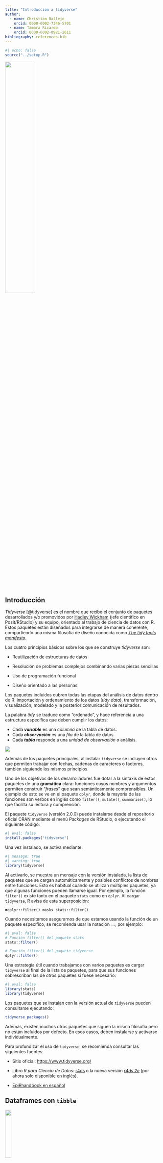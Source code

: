 ```yaml
---
title: "Introducción a tidyverse"
author:   
  - name: Christian Ballejo
    orcid: 0000-0002-7346-5701
  - name: Tamara Ricardo
    orcid: 0000-0002-0921-2611
bibliography: references.bib
---
```


```r
#| echo: false
source("../setup.R")
```

![](images/tidyverse.png){fig-align="center" width="44%"}

## Introducción

*Tidyverse* [@tidyverse] es el nombre que recibe el conjunto de paquetes desarrollados y/o promovidos por [Hadley Wickham](https://en.wikipedia.org/wiki/Hadley_Wickham) (jefe científico en Posit/RStudio) y su equipo, orientado al trabajo de ciencia de datos con R. Estos paquetes están diseñados para integrarse de manera coherente, compartiendo una misma filosofía de diseño conocida como [*The tidy tools manifesto*](https://cran.r-project.org/web/packages/tidyverse/vignettes/manifesto.html).

Los cuatro principios básicos sobre los que se construye *tidyverse* son:

-   Reutilización de estructuras de datos

-   Resolución de problemas complejos combinando varias piezas sencillas

-   Uso de programación funcional

-   Diseño orientado a las personas

Los paquetes incluidos cubren todas las etapas del análisis de datos dentro de R: importación y ordenamiento de los datos (*tidy data*), transformación, visualización, modelado y la posterior comunicación de resultados.

La palabra *tidy* se traduce como “ordenado”, y hace referencia a una estructura específica que deben cumplir los datos:

-   Cada ***variable*** es una *columna* de la tabla de datos.
-   Cada ***observación*** es una *fila* de la tabla de datos.
-   Cada ***tabla*** responde a una *unidad de observación o* análisis.

![](images/tidy.PNG){fig-align="center"}

Además de los paquetes principales, al instalar `tidyverse` se incluyen otros que permiten trabajar con fechas, cadenas de caracteres o factores, también siguiendo los mismos principios.

Uno de los objetivos de los desarrolladores fue dotar a la sintaxis de estos paquetes de una **gramática** clara: funciones cuyos nombres y argumentos permiten construir “*frases*” que sean semánticamente comprensibles. Un ejemplo de esto se ve en el paquete `dplyr`, donde la mayoría de las funciones son verbos en inglés como `filter()`, `mutate()`, `summarise()`, lo que facilita su lectura y comprensión.

El paquete `tidyverse` (versión 2.0.0) puede instalarse desde el repositorio oficial CRAN mediante el menú *Packages* de RStudio, o ejecutando el siguiente código:

```r
#| eval: false
install.packages("tidyverse")
```

Una vez instalado, se activa mediante:

```r
#| message: true
#| warning: true
library(tidyverse)
```

Al activarlo, se muestra un mensaje con la versión instalada, la lista de paquetes que se cargan automáticamente y posibles conflictos de nombres entre funciones. Esto es habitual cuando se utilizan múltiples paquetes, ya que algunas funciones pueden llamarse igual. Por ejemplo, la función `filter()` existe tanto en el paquete `stats` como en `dplyr`. Al cargar `tidyverse`, R avisa de esta superposición:

`✖️dplyr::filter() masks stats::filter()`

Cuando necesitamos asegurarnos de que estamos usando la función de un paquete específico, se recomienda usar la notación `::`, por ejemplo:

```r
#| eval: false
# Función filter() del paquete stats
stats::filter()

# Función filter() del paquete tidyverse
dplyr::filter()
```

Una estrategia útil cuando trabajamos con varios paquetes es cargar `tidyverse` al final de la lista de paquetes, para que sus funciones sobrescriban las de otros paquetes si fuese necesario:

```r
#| eval: false
library(stats)
library(tidyverse)
```

Los paquetes que se instalan con la versión actual de `tidyverse` pueden consultarse ejecutando:

```r
tidyverse_packages()
```

Además, existen muchos otros paquetes que siguen la misma filosofía pero no están incluidos por defecto. En esos casos, deben instalarse y activarse individualmente.

::: {.callout-warning appearance="simple"}
Para profundizar el uso de `tidyverse`, se recomienda consultar las siguientes fuentes:

-   Sitio oficial: <https://www.tidyverse.org/>

-   Libro *R para Ciencia de Datos:* [r4ds](https://es.r4ds.hadley.nz/index.html) o la nueva versión [*r4ds 2e*](https://r4ds.hadley.nz/) (por ahora solo disponible en inglés).

-   [EpiRhandbook en español](https://www.epirhandbook.com/es/index.es.html)
:::

## Dataframes con `tibble`

[![](images/tibble.png){fig-align="center" width="20%"}](https://tibble.tidyverse.org/)

Uno de los paquetes que forman parte del núcleo básico de *tidyverse* es `tibble` [@tibble], que introduce una versión moderna del objeto `data.frame`. Todas las funciones que generan tablas de datos en *tidyverse* devuelven objetos *tibble* (`tbl_df`), los cuales son más eficientes y amigables para el flujo de trabajo.

Las principales ventajas de trabajar con `tibble` son:

-   Impresión en consola más legible y controlada (muestran un número limitado de filas y columnas).

-   No cambian automáticamente el tipo de datos.

-   Permiten nombres de columnas con espacios o caracteres especiales si se encierran entre comillas invertidas `` ` `` (aunque **no se recomienda**).

Para crear un objeto *tibble* manualmente usamos el siguiente código:

```r
datos <- tibble(
  nombre = c("Ana", "Luis", "María"),
  edad = c(34, 28, 45),
  altura = c(1.65, 1.80, 1.70)
)
```

## Tuberías con `magrittr`

[![](images/magrittr.png){fig-align="center" width="20%"}](https://magrittr.tidyverse.org/)

Una de las incorporaciones más útiles y transversales del ecosistema *tidyverse* es el uso de "*tuberías"* o *pipe operators*. Una tubería conecta un bloque de código con otro, permitiendo encadenar operaciones de manera legible. El operador `%>%`, proveniente del paquete `magrittr` [@magrittr], transforma llamadas de funciones anidadas (con múltiples paréntesis) en una secuencia de pasos más simple de leer y escribir.

A partir de la versión 4.1.0 de R, también se incorporó una **tubería nativa** (`|>`), con un comportamiento muy similar. Ambas opciones son válidas y su uso es prácticamente equivalente.

Este enfoque refleja el principio de que *cada función representa un paso en una secuencia lógica de transformación de datos*. La forma de trabajar se puede ver en el siguiente esquema general:

![](images/pipe.png){fig-align="center"}

A continuación, mostramos un ejemplo comparativo de cómo cambia la sintaxis usando el dataset incorporado en R `mtcars`, que contiene datos sobre autos:

```r
head(sqrt(mtcars)) 
```

En la línea de código anterior estamos pidiendo mostrar la cabecera (6 primeras observaciones de la tabla de datos) de la raíz cuadrada de los valores de la tabla `mtcars`, en formato del lenguaje clásico (anidado).

Ahora activamos `magrittr` y ejecutamos la línea anterior en formato tubería:

```r
# Activa paquete
library(magrittr) 

# Formato tubería
mtcars %>%
  sqrt() %>%
  head()
```

Podemos hacer lo mismo con la tubería nativa de R sin activar ningún paquete (revisar que esté activada desde `Tools > Global Options`):

```r
# Tubería nativa
mtcars |> 
  sqrt() |> 
  head()
```

Las tuberías le dan mucha mas claridad al código separandolo en partes, como si fuesen oraciones de un párrafo.

## Lectura y escritura de datos

### Archivos de texto plano con `readr`

[![](images/readr.png){fig-align="center" width="20%"}](https://readr.tidyverse.org/)

El paquete `readr` [@readr] contiene funciones similares a las de la familia `read.table()` de R base, pero desarrollados bajo el ecosistema `tidyverse`.

Los archivos de texto plano (ASCII u otras codificaciones) son universalmente utilizados por la mayoría de los gestores de bases de datos y planillas de cálculo. Generalmente se encuentran con extensiones `.txt` o `.csv` (por *comma-separated values*) y son el tipo de archivo de datos más habitual en R.

Estos datos planos tienen dos características principales:

-   La cabecera (en inglés *header*).
-   El carácter o símbolo separador que indica la separación de columnas: pueden estar separadas por comas, punto y coma, tabulación, etc.

La presencia o no de una cabecera se maneja con los argumentos `col_names` y `skip`:

-   `col_names = TRUE` indica que la primera fila contiene los nombres de las columnas (cabecera).

-   `col_names = FALSE` indica que no hay cabecera y las columnas se nombran automáticamente (`X1`, `X2`, etc).

-   `skip = 0` (valor por defecto) lee los datos desde la primera fila, pero si hay encabezados complejos (por ejemplo, títulos y subtítulos ), se puede indicar cuántas filas deben omitirse. Ejemplo: `skip = 5` omite las primeras 5 filas del archivo.

Otro aspecto a considerar es el carácter **separador** utilizado para indicar la separación entre columnas. Los separadores más comunes son:

-   coma (`,`)

-   punto y coma (`;`)

-   tabulación (`TAB`)

-   espacio (`" "`)

-   barra vertical o *pipe* (`|`)

#### Funciones de lectura

Algunas de las funciones del paquete asumen un separador particular. Por caso `read_csv()` lee separados por coma y `read_tsv()` separado por tabulaciones, pero la función `read_delim()` permite que definamos el separador a través del argumento `delim`.

En forma detallada el paquete `readr` soporta siete formatos de archivo a partir de siete funciones:

-   `read_csv()`: archivos separados por comas (CSV).
-   `read_tsv()`: archivos separados por tabulaciones.
-   `read_delim()`: archivos separados con delimitadores generales.
-   `read_fwf()`: archivos con columnas de ancho fijo.
-   `read_table()`: archivos formato tabla con columnas separadas por espacios.
-   `read_log()`: archivos log web.

En comparación con las funciones R `base`, las funciones de `readr`:

-   Usan un esquema de nombres consistente de parámetros.

-   Son más rápidas.

-   Analizan eficientemente los formatos de datos comunes (especialmente fechas y horas).

-   Muestra una barra de progreso para archivos grandes.

-   Vienen incluidas dentro de `tidyverse` pero también pueden usarse de forma independiente:

```r
#| eval: false
library(readr)
```

A modo de ejemplo, leeremos un archivo sin cabecera separado por comas bajo el nombre `datos`:

```r
#| message: false
datos <- read_csv("datos/ejemplo-datos.csv", 
                  col_names = F)
datos
```

Leemos el mismo archivo con cabecera y separado por punto y comas, bajo el nombre `info`:

```r
#| message: false
info <- read_csv2("datos/ejemplo-datos-header.csv",
                  col_names = T)
info
```

En estos ejemplos:

-   `read_csv()` espera comas como separador

-   `read_csv2()` espera punto y coma como separador

Al leer un archivo, `readr` intenta adivinar automáticamente el tipo de dato de cada columna (*parse*). Si no hay cabecera, los nombres de columna serán `X1`, `X2`, etc.

Podemos inspeccionar la estructura de un dataframe con `glimpse()`:

```r
glimpse(info)
```

Los tipos de datos posibles son:

-   `character` (`<chr>`)

-   `integer`, `double` o `numeric` (`<int>`, `<dbl>`)

-   `logical` (`<lgl>`)

-   `date`, `datetime`, etc.

Por ejemplo, columnas con enteros pueden aparecer como `<dbl>` si se interpretan como `double`, y las fechas como `<date>`.

Agregamos unos argumentos más y ejemplificamos la sintaxis con `read_delim()` para leer un archivo con cabecera compleja (la tabla comienza en la fila 9) separado por caracteres `|` (*pipes*).

```r
#| eval: false
read_delim("ejemplo-datos-header-skip.txt", 
           col_names = T, 
           skip = 8, 
           delim = "|")
```

> **Importante:** No olvides asignar la lectura a un nombre para guardar el dataframe dentro del entorno de trabajo (por ejemplo: `datos <-`).

#### Funciones de escritura

El paquete también incluye funciones para escribir archivos de texto plano, con formatos espejo de las funciones de lectura más comunes:

-   `write_csv()`: escribe archivos separados por comas
-   `write_csv2()`: escribe archivos separados por punto y comas
-   `write_tsv()`: escribe archivos separados por tabulaciones
-   `write_delim()`: escribe archivos separados con delimitadores definidos por el usuario

Los argumentos son generales y para el caso del último más extensos, dado que hay que definir cual es el separador que deseamos en el archivo. Podemos consultarlos con el siguiente código:

```r
args(write_delim)
```

Por ejemplo para exportar un conjunto de datos en texto plano al que denominaremos "`ejemplo.csv`**"** con separador **punto y coma** y **cabecera incluida** podemos hacer:

```r
#| eval: false
write_delim(x = datos, file = "ejemplo.csv", delim = ";")
```

o más sencillo, usando la función específica `write_csv2()`:

```r
#| eval: false
write_csv2(datos, "ejemplo.csv") # define cabecera y separador ;
```

### Lectura de hojas de cálculo con `readxl`

[![](images/readxl.png){fig-align="center" width="20%"}](https://readxl.tidyverse.org/)

Uno de los formatos más comunes para almacenar datos son las hojas de cálculo, en particular las creadas con Microsoft Excel. El paquete `readxl` [@readxl], parte del ecosistema `tidyverse`, permite leer este tipo de archivos.

`readxl` es compatible con hojas de cálculo de Excel 97-2003, con extensión `.xls`, y con versiones más recientes, con extensión `.xlsx`.

Una primera función útil es `excel_sheets()`, que permite conocer y listar los nombres de las hojas contenidas en un archivo Excel (también llamado libro o *workbook*).

Por ejemplo, supongamos que tenemos un archivo denominado "`datos.xlsx`**"** y queremos saber por cuantas hojas está compuesto y que nombre tienen:

```r
library(readxl) # hay que activarlo independientemente de tidyverse

excel_sheets("datos/datos.xlsx")
```

Esto devuelve, por ejemplo, tres hojas: `"diabetes"`, `"vigilancia"` y `"mortalidad"`.

Para leer una de estas hojas utilizamos la función `read_excel()`, cuyos argumentos principales son:

```r
args(read_excel)
```

Entre los más relevantes encontramos:

-   `path`: nombre del archivo y su ubicación (entre comillas)

-   `sheet`: nombre de la hoja o su número de orden

-   `col_names`: si es `TRUE`, toma la primera fila como nombres de las columnas

-   `skip`: permite saltear un número determinado de filas antes de comenzar la lectura

Al ejecutar `read_excel()`, internamente se utiliza la función `excel_format()` para detectar si el archivo es `.xls` o `.xlsx`, y luego se aplica la función específica para cada caso: `read_xls()` o `read_xlsx()`. Estas funciones también pueden usarse directamente si se desea.

Supongamos ahora que queremos leer la hoja llamada `"diabetes"`:

```r
diabetes <- read_excel(path = "datos/datos.xlsx", 
                       sheet = "diabetes",
                       col_names = T)

# mostramos las 6 primeras observaciones
head(diabetes)
```

Observemos que en los argumentos escribimos el nombre del archivo que se encuentra en nuestro proyecto y por lo tanto en nuestra carpeta activa, el nombre de la hoja y nos aseguramos que la primer fila representa a la cabecera de la tabla (sus nombres de variables).

Como `readxl` forma parte del ecosistema `tidyverse` el formato de salida es un *tibble*. En este caso de 23 observaciones por 8 variables.

Ahora leamos la segunda hoja de nombre `"vigilancia"`:

```r
vigilancia <- read_excel(path = "datos/datos.xlsx", 
                         sheet = 2, 
                         col_names = F)

# mostramos las 6 primeras observaciones
head(vigilancia)
```

En este caso, en lugar del nombre de la hoja usamos un `2` que es su ubicación y especificamos `col_names = FALSE` porque el conjunto de datos no tiene cabecera. `readxl` asignará nombres genéricos como `...1`, `...2`, etc.

Finalmente leamos la última hoja disponible del archivo:

```r
mortalidad <- read_excel(path = "datos/datos.xlsx", 
                         sheet = "mortalidad",
                         col_names = T, 
                         skip = 1)

# mostramos las 6 primeras observaciones
head(mortalidad) 
```

Lo novedoso de esta lectura es el argumento `skip = 1` que debimos incorporar dado que, en este caso, la hoja de Excel comienza con una línea de título que no pertenece al conjunto de datos. También que el argumento `sheet` permite el nombre de la hoja elegida entre comillas.

Además de los argumentos generales de `read_xl()`, podemos mencionar estos otros:

-   `n_max`: número máximo de filas a leer.

-   `range`: rango de celdas a importar (como en Excel, por ejemplo `"B3:D87"`).

-   `col_types`: define el tipo de datos de cada columna. Valores posibles: `"numeric"`, `"logical"`, `"text"`, `"date"`, `"skip"` (no leer la columna), `"guess"` (modo predeterminado: la función decide automáticamente el tipo).

-   `na`: carácter o vector de caracteres que se deben interpretar como valores perdidos (`NA`). Por defecto, las celdas vacías se interpretan así.

## Gestión de datos con `dplyr`

[![](images/dplyr.png){fig-align="center" width="20%"}](https://dplyr.tidyverse.org/)

El paquete `dplyr` [@dplyr] fue desarrollado por *Hadley Wickham* como una versión optimizada del paquete `plyr` [@plyr].

Su principal contribución es ofrecer una *gramática* para la manipulación de datos, basada en funciones que actúan como verbos, lo que facilita la lectura y comprensión del código.

Las funciones clave del paquete permiten realizar las siguientes acciones (verbos):

-   `select()`: selecciona un conjunto de columnas (variables)
-   `rename()`: renombra variables en un conjunto de datos
-   `filter()`: selecciona un conjunto de filas (observaciones) según una o varias condiciones lógicas
-   `arrange()`: reordena las filas de un conjunto de datos
-   `mutate()`: añade nuevas variables/columnas o transforma variables existentes
-   `summarise()`/`summarize()`: genera resúmenes estadísticos de diferentes variables en el conjunto de datos
-   `group_by()`: agrupa las observaciones en función de una o más variables, lo que permite realizar operaciones por grupo
-   `count()`: contabiliza valores que se repiten, generando una tabla de frecuencias

Además, al ser parte del ecosistema *tidyverse*, `dplyr` integra al operador `%>%` (*pipe*) formando una única secuencia de procesamiento o *pipeline*.

### Argumentos comunes en las funciones **`dplyr`**

Todas las funciones, básicamente, tienen en común una serie de argumentos.

1.  El primer argumento es el nombre del conjunto de datos (objeto donde esta nuestra tabla de datos).

2.  Los otros argumentos describen que hacer con el conjunto de datos especificado en el primer argumento, podemos referirnos a las columnas en el objeto directamente sin utilizar el operador `$`, es decir sólo con el nombre de la columna/variable.

3.  El valor de retorno es un nuevo conjunto de datos.

4.  Los conjuntos de datos deben estar bien organizados/estructurados, es decir debe existir una observación por columna y, cada columna representar una variable, medida o característica de esa observación. Es decir, debe cumplir con *tidy data*.

### Activación del paquete

`dplyr` está incluído en el núcleo base de *tidyverse*, por lo que se encuentra disponible si tenemos activado a este último.

También se puede activar en forma independiente:

```r
#| eval: false
library(dplyr)
```

### Conjunto de datos para ejemplo

Para visualizar y comprender el funcionamiento de estos “verbos” de manipulación, resulta muy útil contar con ejemplos concretos. Por eso, en esta unidad trabajaremos con un conjunto de datos que nos permitirá practicar el uso de las funciones del paquete.

> Recuerden que pueden [**descargar los datos**](../files/datos_y_paquetes.zip) utilizados en los ejemplos del curso y descomprimirlos en la carpeta donde tengan guardado su proyecto de RStudio.

Uno de los archivos incluidos, "`noti-vih.csv`", contiene registros de notificaciones de VIH por jurisdicción en Argentina correspondientes a los años 2015 y 2016.

```r
# asignamos la lectura a datos
datos <- read_csv("datos/noti-vih.csv") 

# mostramos las 6 primeras observaciones
head(datos)
```

### Función `select()`

La función `select()` permite elegir columnas específicas de un conjunto de datos, devolviendo una versión "recortada por columnas" del mismo.

A continuación, exploramos algunas formas útiles de seleccionar variables:

Seleccionar todas las variables excepto `pob`:

```r
datos |> 
  select(-pob)
```

Otra forma para el mismo resultado anterior (mediante el operador rango `:`):

```r
datos |> 
  select(jurisdiccion:casos)
```

Seleccionar solamente las variables `jurisdiccion` y `casos`*:*

```r
datos |> 
  select(jurisdiccion, casos)
```

Lo mismo que el ejemplo anterior, pero usando la posición de las columnas:

```r
datos |> 
  select(1, 3)
```

Mover la variable `año` al inicio y mantener todas las demás:

```r
datos |> 
  select("año", everything())
```

Otros posibles argumentos son:

-   `starts_with()`: selecciona todas las columnas que comiencen con el patrón indicado.

-   `ends_with()`: selecciona todas las columnas que terminen con el patrón indicado.

-   `contains()`: selecciona las columnas que posean el patrón indicado.

-   `matches()`: similar a `contains()`, pero permite poner una expresión regular.

-   `all_of()`: selecciona las variables pasadas en un vector (todos los nombres deben estar presentes o devuelve un error).

-   `any_of()`: idem anterior excepto que no se genera ningún error para los nombres que no existen.

-   `num_range()`: selecciona variables con nombre combinados con caracteres y números (ejemplo: `num_range("x", 1:3)` selecciona las variables `x1`, `x2` y `x3`.

-   `where()`: aplica una función a todas las variables y selecciona aquellas para las cuales la función regresa TRUE (por ejemplo: `is.numeric()` para seleccionar todas las variables numéricas).

### Función `rename()`

La función `rename()` puede considerarse una extensión de `select()`. Si bien `select()` también permite renombrar variables, no resulta muy útil para este fin, ya que descarta todas las variables que no se mencionan explícitamente.

En cambio, `rename()` permite cambiar el nombre de una o más variables sin eliminar las demás. Solo se modifican los nombres indicados, y el resto del conjunto de datos permanece sin cambios.

Ejemplo: renombrar la variable `pob` como `población`:

```r
datos |>
  rename("población" = pob)
```

### Función `filter()`

La función `filter()` permite seleccionar filas de un conjunto de datos, produciendo un subconjunto de observaciones.

Veamos un ejemplo sencillo con nuestros datos:

```r
datos |>
  filter(jurisdiccion == "Tucuman")
```

Utiliza los mismos operadores de comparación propios del lenguaje R:

```r
#| echo: false
# Datos
tibble(
  Operador = c("<",
               ">",
               "<=",
               ">=",
               "==",
               "!=",
               "%in%",
               "is.na()",
               "!is.na()"),
  
  "Descripción" = c("Menor que",
                    "Menor que",
                    "Menor o igual que",
                    "Mayor o igual que",
                    "Igual que",
                    "No igual que",
                    "Es parte de",
                    "Es un valor ausente",
                    "No es un valor ausente")
) |> 
  
  # Tabla
  kbl() |> 
  kable_styling(bootstrap_options = c("stripped", "condensed"),
                fixed_thead = TRUE,
                html_font = "Calibri") |> 
  row_spec(0, background = "#2f2e4e", color = "white")
```

Lo mismo con los operadores lógicos que se utilizan como conectores entre las expresiones:

```r
#| echo: false
# Datos
tibble(
  Operador = c("&",
               "|",
               "xor()",
               "!",
               "any()",
               "all()"),
  
  "Descripción" = c("AND booleano",
                    "OR booleano",
                    "OR exclusivo",
                    "NOT",
                    "cualquier TRUE",
                    "todos TRUE")
) |> 
  
  # Tabla
  kbl() |> 
  kable_styling(bootstrap_options = c("stripped", "condensed"),
                fixed_thead = TRUE,
                html_font = "Calibri") |> 
  row_spec(0, background = "#2f2e4e", color = "white")
```

Cuando usamos múltiples argumentos separados por coma dentro de `filter()`, estas se combinan con un operador **AND** implícito, es decir, cada expresión debe ser verdadera para que la fila sea incluida en la salida.

Por ejemplo, filtramos las observaciones que cumplan que `casos` sea mayor a 100 **y** que `pob` sea menor a 1.000.000:

```r
datos |>
  filter(casos > 100, pob < 1000000)
```

Para combinar condiciones dentro de una misma variable usamos el operador OR (`|`) o, de forma más práctica, `%in%`:

```r
# Con OR
datos |>
  filter(jurisdiccion == "Buenos Aires" | jurisdiccion == "La Pampa")

# Con %in%
datos |>
  filter(jurisdiccion %in% c("Buenos Aires", "La Pampa"))
```

En el siguiente ejemplo, filtramos observaciones del año 2016 con más de 200 casos. El uso de `&` es equivalente al uso de coma:

```r
datos |>
  filter(año == "2016" & casos > 200)
```

Por último, podemos usar `xor()` para seleccionar observaciones que cumplan **solo una** de las condiciones, pero no ambas. Por ejemplo, el siguiente filtro selecciona registros donde el año sea 2016 ó los casos sean mayores a 200, pero no ambos al mismo tiempo (es decir que no se den ambos en `TRUE`):

```r
datos |> 
  filter(xor(año == "2016", casos > 200))
```

### Función `arrange()`

La función `arrange()` se utiliza para ordenar las filas de un conjunto de datos de acuerdo a una o varias columnas/variables. Por defecto, el ordenamiento es ascendente alfanumérico.

Ordenamos la tabla por la variable `pob` (forma ascendente predeterminada):

```r
datos |>
  arrange(pob)
```

Para ordenar en forma descendente podemos utilizar `desc()` dentro de los argumentos de `arrange()`:

```r
datos |>
  arrange(desc(pob))
```

Podemos combinar ordenamientos. Por ejemplo, en forma alfabética ascendente para *jusrisdiccion* y luego numérica descendente para *casos*:

```r
datos |>
  arrange(jurisdiccion, desc(casos))
```

### Función `mutate()`

Esta función nos permite transformar variables dentro de un conjunto de datos. A menudo tendremos la necesidad de modificar variables existentes o crear nuevas variables a partir de las ya disponibles. La función `mutate()` nos ofrece una forma clara y eficiente de realizar este tipo de operaciones.

Por ejemplo, podríamos querer calcular tasas crudas para cada jurisdicción y año, en función del número de casos y de la población total:

```r
datos |>
  mutate(
    tasa = casos/pob*100000
  )
```

En este caso, `mutate()` calcula la tasa cruda por 100.000 habitantes e incorpora una nueva variable (`tasa`) con los resultados correspondientes a cada observación.

También se pueden construir múltiples variables en la misma expresión, solamente separadas por comas:

```r
datos |>
  mutate(
    tasaxcien_mil = casos/pob*100000,
    tasaxdiez_mil = casos/pob*10000
  )
```

Si deseamos que estas nuevas variables se incorporen de forma permanente al conjunto de datos (y no solo se muestren en la consola), debemos utilizar el operador de asignación `<-`:

```r
#| eval: false
datos <- datos |>
  mutate(
    tasaxcien_mil = casos/pob*100000,
    tasaxdiez_mil = casos/pob*10000
  )
```

Un aspecto fundamental es que las funciones utilizadas dentro de `mutate()` deben estar *vectorizadas*: deben aceptar un vector de entrada y devolver otro vector del mismo tamaño como salida.

Existen muchas funciones que se pueden utilizar dentro de `mutate()`. A continuación se presentan algunas útiles:

-   **Operadores aritméticos**: `+`, `-`, `*`, `/`, `^`.

-   **Aritmética modular**: `%/%` (división entera) y `%%` (resto), donde `x == y * (x %/% y) + (x %% y)`. Esta herramienta resulta útil para dividir números enteros en porciones.

-   **Funciones matemáticas**: `log()`, `log2()`, `log10()`, `exp()`, `sqrt()`, `abs()`, entre otras.

-   **Valores acumulados**: R ofrece funciones como `cumsum()`, `cumprod()`, `cummin()`, `cummax()` y `dplyr` incluye `cummean()` para promedios acumulados.

-   **Clasificación o *ranking***: funciones como `min_rank()` permiten asignar rangos (1º, 2º, etc.). Por defecto, los valores más pequeños reciben rangos más bajos. Si se desea invertir el orden, puede utilizarse `desc(x)`.

Finalmente, si se utiliza en `mutate()` el mismo nombre de una variable que ya existe en la tabla, dicha variable será sobrescrita (por ejemplo, al cambiarle el tipo de `character` a `factor`). Si se desea crear una variable nueva, se debe utilizar un nombre que no esté previamente en el conjunto de datos.

### Función `summarise()`

La función `summarise()` o `summarize()` se utiliza para calcular resúmenes estadísticos a partir de una o más variables de un conjunto de datos.

Por ejemplo, podemos calcular el promedio y el total de casos:

```r
datos |>
  summarise(
    promedio_casos = mean(casos), 
    casos_totales = sum(casos)
  )
```

Su uso es muy interesante cuando la combinamos con `group_by()` (función que detallaremos luego). Esta situación permite estratificar los resultados por grupos específicos.

Por ejemplo, podemos agrupar el por año y simultáneamente aplicar el mismo `summarise()` anterior:

```r
datos |> 
  group_by(año) |> 
  summarise(
    promedio_casos = mean(casos), 
    casos_totales = sum(casos)
  )
```

El resultado es una tabla con dos filas, una para cada grupo (año 2015 y año 2016) con los valores promedio y casos totales respectivos.

Algunas de las funciones del R `base` que se pueden utilizar dentro de los argumentos de esta función son:

-   `min()`: mínimo
-   `max()`: máximo
-   `mean()`: media
-   `median()`: mediana
-   `var()`: varianza
-   `sd()`: desvío
-   `sum()`: sumatoria

Otras funciones que se pueden incorporar las provee el mismo paquete `dplyr`, por ejemplo:

-   `first()`: primer valor en el vector.
-   `last()`: último valor en el vector.
-   `n()`: número de valores en el vector.
-   `n_distinct()`: números de valores distintos en el vector.

### Función `group_by()`

Como mencionamos anteriormente, la función `group_by()` resulta especialmente útil cuando se utiliza en combinación con `summarise()`, dado que agrupa un conjunto de filas seleccionado según los valores de una o más columnas antes de aplicar funciones de resumen.

Al aplicar `group_by()`, el conjunto de datos se estructura internamente en subgrupos definidos por las variables indicadas. Las funciones que se apliquen a continuación (por ejemplo, `summarise()` o `mutate()`) se ejecutarán dentro de cada grupo de forma independiente.

Por ejemplo, podemos calcular las tasas crudas por 100.000 habitantes para cada combinación de jurisdicción y año:

```r
datos |>
  group_by(jurisdiccion, año) |> 
  summarise(tasa = casos/pob*100000)
```

En la mayoría de estos ejemplos, la salida es directa, es decir, no construimos nuevos objetos. Sin embargo, en muchas situaciones vamos a necesitar conservar los resultados obtenidos, asignándolos a un nuevo objeto.

Además, si en algún momento aplicamos `group_by()` y luego queremos continuar trabajando con los datos sin agrupamientos, podemos utilizar la función `ungroup()`, que elimina la estructura de agrupamiento:

```r
datos |> 
  group_by(jurisdiccion, año) |> 
  summarise(tasa = casos / pob * 100000) |> 
  ungroup()
```

Esto resulta útil cuando queremos realizar otras operaciones posteriores que no dependen de los grupos definidos previamente.

### Combinaciones

En los ejemplos anteriores vimos cómo se van integrando algunas de las funciones mediante el uso del operador de tubería `%>%` o `|>`. La idea detrás de esta “*gramática de los datos*” que propone el paquete `dplyr` es poder encadenar acciones de forma legible y lógica, construyendo oraciones más complejas paso a paso.

Veamos un ejemplo que integra muchas de las funciones vistas hasta ahora:

> Obtener una nueva tabla con las tasas crudas de casos notificados de VIH, por año y jurisdicción, **mayores a 20 por 100.000 habitantes**, ordenadas de **mayor a menor**.

```r
datos |>                                  # siempre partimos de los datos
  group_by(año, jurisdiccion) |>          # agrupamos
  summarise(tasa = casos/pob*100000) |>   # resumimos
  filter(tasa > 20) |>                    # filtramos
  arrange(desc(tasa))                     # ordenamos   
```

Una buena práctica para construir este tipo de código es escribir cada paso de la operación **en una línea separada**. Esto no solo mejora la legibilidad, sino que facilita la identificación de errores o la modificación de pasos específicos.

Este ejemplo muestra claramente el poder y la claridad que se logran al combinar funciones como `group_by()`, `summarise()`, `filter()` y `arrange()` en una misma operación fluida y coherente.

### Función `count()`

Esta función permite contar rápidamente los valores únicos de una o más variables en un conjunto de datos. Es especialmente útil para crear tablas de frecuencias absolutas, que posteriormente pueden ser usadas para calcular frecuencias relativas.

Un ejemplo básico de su uso es contar las observaciones por cada valor único de la variable `jurisdiccion` en el conjunto de datos:

```r
datos |>
  count(jurisdiccion)
```

Tiene un par de argumentos opcionales:

-   `name`: Define el nombre de la columna que contendrá el conteo. Por defecto, esta columna se llama `n`.

-   `sort`: Ordena la tabla de frecuencias de mayor a menor (por defecto, no realiza ninguna ordenación).

-   `wt`: Permite incorporar una variable que funcione como ponderación (o factor de expansión) para el cálculo de la frecuencia.

## Gráficos estadísticos con `ggplot2`

[![](images/ggplot.png){fig-align="center" width="20%"}](https://ggplot2.tidyverse.org/)

El paquete `ggplot2` [@ggplot2] se autodefine como una librería para “*crear elegantes visualizaciones de datos utilizando una gramática de gráficos*”. Proporciona una forma intuitiva de construir gráficos basada en [The Grammar of Graphics](https://www.springer.com/gp/book/9780387245447) a través de un sistema basado en tres componentes básicos:

-   datos
-   coordenadas
-   objetos geométricos

La estructura para construir un gráfico es la siguiente:

![](images/ggplot_estruct.png){fig-align="center" width="50%"}

### Anatomía de gráficos con `ggplot2`

La estructura básica para construir un gráfico con `ggplot2` se organiza a partir de una gramática de gráficos, que se puede entender a través de sus componentes fundamentales:

![](images/ggplot_comp.png){fig-align="center" width="55%"}

-   `data`: el conjunto de datos que vamos a graficar, que debe contener toda la información necesaria para crear el gráfico.
-   `aes()`: el mapeo estético (*aesthetic mapping*) es donde se declaran las variables que se van a mapear en el gráfico (por ejemplo, qué variable va en el eje X, en el eje Y, o cómo se asignan los colores).
-   `geoms`: representaciones gráficas de los datos, como puntos, líneas, barras, cajas, entre otros. Son los "objetos geométricos" que realmente dibujan el gráfico.
-   `stats`: Transformaciones estadísticas que se realizan sobre los datos, como el cálculo de medias, medias móviles o regresiones, que ayudan a hacer un resumen de los datos para visualizarlos mejor.
-   `scales`: se utilizan para colorear o escalar los datos según distintas variables. Controlan los ejes y las leyendas.
-   `coordinate systems`: es el sistema de coordenadas para el mapeo del gráfico en un plano bidimensional.
-   `facets`: permiten dividir el conjunto de datos según factores y crear gráficos en paneles separados (viñetas), creando matrices gráficas.
-   `theme`: son conjuntos de características gráficas que permiten controlar la apariencia general de todos los elementos que no son datos, como el color del fondo, el tipo de fuente o los bordes.

Antes de comenzar a mostrar cómo se usan estos componentes en un gráfico, leemos la base de datos de ejemplo "`facultad.csv`", que contiene datos ficticios sobre ingresantes a una facultad (por ejemplo, sexo, edad, talla y peso). Usaremos este conjunto de datos para ilustrar los ejemplos gráficos:

```r
# Cargar datos
facultad <- read_csv("datos/facultad.csv")

# Mostramos las 6 primeras observaciones
head(facultad) 
```

### Mapeo estético con `aes()` y capas geométricas (`geom_`)

Decíamos que la función `aes()` hace referencia al contenido estético del gráfico. Es decir, le brinda indicaciones a `ggplot2` sobre cómo dibujar los distintos elementos del gráfico: líneas, formas, colores y tamaños.

Es importante notar que `aes()` crea una nueva capa vinculada a las variables que se desean mapear, y también agrega automáticamente leyendas cuando corresponde. Al incorporar `aes()` dentro del llamado a `ggplot()`, estamos compartiendo la información estética con todas las capas del gráfico. Si deseamos que esa información sólo esté en una de las capas, debemos usar `aes()` en la capa correspondiente.

Veamos cómo funciona y cuáles son sus implicancias:

```r
facultad |>
  # solo la capa estética aes()
  ggplot(aes(x = talla, y = peso)) 
```

Este código genera un gráfico vacío que contiene únicamente los ejes especificados (`peso` y `talla`), pero aún no muestra los datos. Para visualizar los puntos, debemos agregar una capa geométrica usando `geom_point()` y enlazarla con el símbolo `+`:

```r
facultad |>
  # mapeo estético
  ggplot(aes(x = talla, y = peso))  + 
  
  # agregamos la capa geométrica de puntos
  geom_point()                    
```

Podemos diferenciar los puntos según sexo incorporando la variable `sexo` como argumento del color dentro de `aes()`:

```r
facultad |>
  # mapeo estético
  ggplot(aes(x = talla, y = peso, color = sexo))  + 
  
  # agregamos la capa geométrica de puntos
  geom_point()  
```

También es posible superponer otras capas geométricas. Por ejemplo, podemos agregar rectas de regresión para cada grupo según `sexo`:

```r
facultad |>
  # mapeo estético
  ggplot(aes(x = talla, y = peso, color = sexo))  + 
  
  # agregamos la capa geométrica de puntos
  geom_point()  +
  
  # agregamos una segunda capa geométrica para la recta de regresión
  geom_smooth(method = "lm")
```

La función `geom_smooth()` permite aplicar distintos métodos de suavizado o ajuste. En este caso usamos `"lm"` para mostrar la recta de regresión lineal entre `talla` y `peso`, junto con sus intervalos de confianza.

A continuación, veremos las diferencias entre incluir `aes()` en `ggplot()` (aplicando el mapeo a todo el gráfico) o colocarlo solo dentro de alguna capa geométrica específica:

```r
facultad |>
  # mapeo estético
  ggplot(aes(x = talla, y = peso))  + 
  
  # agregamos la capa geométrica de puntos coloreada por sexo
  geom_point(aes(color = sexo))  +
  
  # agregamos una segunda capa geométrica para la recta de regresión
  geom_smooth(method = "lm")
```

En este ejemplo, el color solo se especifica dentro de `geom_point()`, por lo que los puntos se dibujan diferenciados por sexo, pero no afecta a la capa de `geom_smooth()` produciendo solo una línea de regresión para el conjunto de puntos.

Este comportamiento brinda gran flexibilidad en la construcción de gráficos, permitiendo definir qué capas deben responder a qué mapeos estéticos.

Algunas otras funciones de `geom_` son:

-   `geom_line()`: gráfico de líneas.

-   `geom_boxplot()`: gráfico de caja y bigotes (*boxplot*).

-   `geom_histogram()`: histograma.

-   `geom_density()`: curva de densidad.

-   `geom_bar()`: gráfico de barras.

Todas estas funciones pueden aplicarse sobre los mismos datos, y su uso depende del objetivo del análisis.

A continuación, algunos ejemplos para visualizar la relación entre `sexo` y `talla` utilizando distintas capas geométricas:

```r
# Gráfico de puntos
facultad |>
  ggplot(aes(x = sexo, y = talla, color = sexo)) + 
  # capa geométrica de puntos
  geom_point()

# Boxplot
facultad |>
  ggplot(aes(x = sexo, y = talla, color = sexo)) + 
  # capa geométrica de boxplot
  geom_boxplot()            

# Entramado de puntos
facultad |>
  ggplot(aes(x = sexo, y = talla, color = sexo)) + 
  # capa geométrica jitter (entramado de puntos)
  geom_jitter() 

# Gráfico de violín
facultad |>
  ggplot(aes(x = sexo, y = talla, color = sexo)) + 
  # capa geométrica de violin
  geom_violin()
```

Observemos que en el último gráfico se usó el argumento `fill` en lugar de `color`. Mientras `color` define el contorno de líneas, curvas o puntos, `fill` define el **relleno** de objetos geométricos, como los polígonos en gráficos de violín o barras.

### Personalización de escalas con `scale_`

El sistema de escalas en `ggplot2` permite ajustar múltiples aspectos visuales de un gráfico. Podemos modificar colores de contorno y relleno, invertir ejes, cambiar tamaños, tipos de línea, entre muchas otras opciones.

Todas las funciones relacionadas con escalas comienzan con el prefijo `scale_`, seguido del atributo que queremos modificar (por ejemplo, `scale_fill_` para cambiar el color de relleno).

A continuación, mostramos algunos ejemplos aplicados sobre el conjunto de datos `facultad`:

```r
facultad |>
  ggplot(aes(x = sexo, y = talla, fill = sexo)) + 
  
  # capa geométrica boxplot
  geom_boxplot() +
  
  # paleta de naranjas
  scale_fill_brewer(palette = "Oranges")
```

En este ejemplo aplicamos una capa `scale_fill_brewer()` con la paleta de colores `"Oranges"` que se vincula con el argumento `fill` de `aes()` y definen los colores del *boxplot*.

Otra alternativa es aplicar una escala de grises mediante `scale_fill_grey()`:

```r
facultad |>
  ggplot(aes(x = sexo, y = talla, fill = sexo)) + 
  
  # capa geométrica boxplot
  geom_boxplot() +
  
  # paleta en escala de grises
  scale_fill_grey(start = 0.4, end = 0.8)
```

> Recomendamos trabajar con paletas de colores accesibles para personas con daltonismo y otras discapacidades visuales, como las incluidas en las dependencias `RColorBrewer`[@RColorBrewer] y `viridisLite`, así como en paquetes específicos con paletas *colorblind-friendly*, como `scico` [@scico].

También podemos modificar las escalas de los ejes. Por ejemplo, invertir el eje X con `scale_x_reverse()`:

```r
facultad |>
  ggplot(aes(x = talla, y = peso, fill = sexo)) + 
  
  # capa geométrica de puntos
  geom_point() +
  
  # invierte el eje x
  scale_x_reverse()
```

La inclusión de `scale_x_reverse()` provoca la variable `talla` se muestre en orden descendente, de mayor a menor.

Por último, podemos personalizar los cortes del eje Y utilizando `scale_y_continuous()`. Por ejemplo, en el *boxplot* pintado en escala de grises, definimos que el eje Y comienza en 130cm y termina en 200cm, con cortes cada 5cm y etiquetas cada 10cm:

```r
facultad |>
  ggplot(aes(x = sexo, y = talla, fill = sexo)) + 
  
  # capa geométrica boxplot
  geom_boxplot() +
  
  # paleta en escala de grises
  scale_fill_grey(start = 0.4, end = 0.8)   +
  
  # puntos de corte del eje Y
  scale_y_continuous(limits = c(130, 200),       # límites
                     breaks = seq(130, 200, 10)) # nro de etiquetas
```

### Transformaciones estadísticas con **`stat_`**

Algunos gráficos en `ggplot2` no requieren transformaciones estadísticas, como los gráficos de dispersión. Sin embargo, otros tipos —como *boxplots*, histogramas o líneas de tendencia— sí aplican transformaciones estadísticas predeterminadas que pueden ser modificadas o personalizadas.

Estas transformaciones pueden formar parte de las funciones geométricas, como ocurre en los histogramas, o agregarse como capas independientes mediante funciones `stat_`.

Por ejemplo, en los histogramas podemos definir la cantidad de intervalos (o "clases") a través del argumento `bins`, que forma parte de `geom_histogram()`:

```r
facultad |>
  ggplot(aes(edad)) +
  
  # capa geométrica histograma
  geom_histogram(bins = nclass.Sturges(facultad$edad), 
                 fill = "Blue")
```

En este caso, utilizamos la regla de Sturges —a través de la función `nclass.Sturges()`— para determinar automáticamente la cantidad de clases para la variable `edad`.

También podemos superponer al gráfico transformaciones estadísticas como capas adicionales. Por ejemplo, si deseamos agregar la media de `talla` en cada grupo de `sexo` sobre un *boxplot*, utilizamos `stat_summary()`:

```r
facultad |>
  ggplot(aes(x = sexo, y = talla, fill = sexo)) + 
  
  # capa geométrica boxplot
  geom_boxplot() +
  
  # paleta de tonos verdes
  scale_fill_brewer(palette = "Greens") +
  
  # añade capa summary
  stat_summary(fun = mean, 
               color = "darkred", 
               geom = "point", 
               shape = 18, 
               size = 3)
```

La función `stat_summary()` permite aplicar funciones estadísticas como `mean`, `median`, `sd`, entre otras, y representar el resultado con un objeto geométrico, en este caso `geom = "point"`. En el gráfico, la media de `talla` se muestra con un punto rojo oscuro (`color = "darkred"`), de forma romboidal (`shape = 18`) y tamaño ampliado (`size = 3`).

### Facetado con **`facet_`**

El facetado permite dividir un gráfico en múltiples paneles o viñetas según los niveles de una o más variables categóricas. Esto resulta especialmente útil cuando se desea comparar patrones entre grupos sin sobrecargar un único gráfico con demasiada información.

`ggplot2` ofrece dos funciones principales para realizar esta tarea:

-   `facet_wrap()`: separa los datos según **una única variable categórica**, generando una serie de paneles dispuestos de forma automática en filas y columnas.

-   `facet_grid()`: permite crear una **matriz de paneles** cruzando **dos variables categóricas**, una para las filas y otra para las columnas.

Retomemos el gráfico de dispersión entre `talla` y `peso`, y generemos paneles separados para cada nivel de la variable `sexo` con `facet_wrap()`:

```r
facultad |>
  
  ggplot(aes(x = talla, y = peso, color = sexo)) +
  
  # capa geométrica de puntos
  geom_point() +
  
  # separa en paneles por sexo
  facet_wrap(~ sexo)
```

Usaremos `facet_grid()` para crear una matriz de histogramas producto del cruce de las variables `fuma` y `sexo`. Dentro de la cuadrícula graficaremos histogramas de la variable `peso` coloreados por `sexo`:

```r
facultad |>
  ggplot(aes(y = peso, fill = sexo)) +
  
  # capa geométrica histograma
  geom_histogram(bins = nclass.Sturges(facultad$peso)) +
  
  # paleta de colores
  scale_fill_brewer(palette = "Set1") +
  
  # separa en paneles por sexo y fuma
  facet_grid(sexo ~ fuma)
```

Como se puede ver en estos ejemplos, estamos integrando varias de las funciones vistas: mapeo estético, capas geométricas, escalas, y ahora también el facetado.

El número de combinaciones posibles es enorme, dada la variedad de funciones y argumentos que ofrece `ggplot2`. Sin embargo, el objetivo de este material es comprender los principios fundamentales sobre los que se construye esta "*gramática de los gráficos*", propuesta por los autores del paquete.

### Sistema de coordenadas con `coord_`

En algunas ocasiones, puede ser útil modificar el sistema de coordenadas predeterminado del gráfico. Por ejemplo, para invertir los ejes y presentar un gráfico de barras en disposición horizontal:

```r
facultad |>
  
  ggplot(aes(sexo, fill = sexo)) +
  
  # capa geométrica barras
  geom_bar() +
  
  # paleta de colores
  scale_fill_brewer(palette = "Set2") +
  
  # invierte disposición de ejes
  coord_flip()   
```

### Temas con `theme()`

`ggplot2` incluye un conjunto de temas gráficos predefinidos que permiten modificar el aspecto general del gráfico. El tema por defecto es `theme_gray()`, pero puede cambiarse agregando una capa `theme_*()` dentro del gráfico.

Repetimos el gráfico anterior, esta vez utilizando el tema blanco y negro (`theme_bw()`):

```r
facultad |>
  
  ggplot(aes(sexo, fill = sexo)) +
  
  # capa geométrica barras
  geom_bar() +
  
  # paleta de colores
  scale_fill_brewer(palette = "Set2") +
  
  # invierte disposición de ejes
  coord_flip() +
  
  # tema en blanco y negro
  theme_bw()
```

También podemos aplicar un tema de fondo oscuro con `theme_dark()`:

```r
facultad |>
  
  ggplot(aes(sexo, fill = sexo)) +
  
  # capa geométrica barras
  geom_bar() +
  
  # paleta de colores
  scale_fill_brewer(palette = "Set2") +
  
  # invierte disposición de ejes
  coord_flip() +
  
  # tema con fondo oscuro
  theme_dark()
```

A continuación se muestra un cuadro con los principales temas disponibles en `ggplot2` y sus características visuales:

![](images/ggplot_temas.JPG){fig-align="center"}

Además del aspecto general del gráfico, es posible agregar títulos, subtítulos y etiquetas de ejes con la función `labs()`. Por ejemplo:

```r
#| eval: false
labs(
  x = "Etiqueta X", 
  y = "Etiqueta Y", 
  title = "Título del gráfico", 
  subtitle = "Subtítulo del gráfico"
)
```

También se pueden ajustar detalles del texto, como tipo de fuente o tamaño, mediante la función `theme()`:

```r
facultad |>
  ggplot(aes(sexo, fill = sexo)) +
  # capa geométrica barras
  geom_bar() +
  # paleta de colores
  scale_fill_brewer(palette = "Set2") +
  # invierte disposición de ejes
  coord_flip() +
  # cambia etiquetas de los ejes
  labs(y = "Cantidad", 
       title = "Distribución de sexo") +
  # modifica el estilo de fuente del título
  theme(plot.title = element_text(face = "italic", 
                                  size = 16)) 
```

### Paquete `esquisse`

![](images/esquisse.PNG){fig-align="center" width="20%"}

El paquete`esquisse` [@esquisse] es una extensión de `ggplot2` que permite crear gráficos de manera interactiva, mediante una interfaz gráfica intuitiva basada en el sistema de arrastrar y soltar (*drag & drop*).

Con `esquisse` es posible:

-   Explorar visualmente los datos según su tipo.

-   Asignar variables a diferentes estéticas del gráfico (ejes, color, tamaño, etc.).

-   Exportar los resultados en distintos formatos.

-   Recuperar el código R que genera el gráfico, facilitando su reproducción y modificación.

El paquete se instala mediante el menú **Packages** de RStudio o ejecutando:

```r
#| eval: false
install.packages("esquisse")
```

Luego se puede acceder a la aplicación por medio del acceso Addins:

![](images/addins.png){fig-align="center"}

o ejecutando en consola:

```r
#| eval: false
esquisser()
```

También se puede agregar el nombre de la tabla de datos dentro de los paréntesis

```r
#| eval: false
esquisser(datos)
```

Para más detalles, se puede consultar la [viñeta](https://cran.r-project.org/web/packages/esquisse/vignettes/get-started.html) del paquete disponible en CRAN o en su [repositorio de GitHub](https://github.com/dreamRs/esquisse).

### Otras extensiones de ggplot2

Una de las grandes fortalezas de `ggplot2` es su ecosistema de extensiones. Hasta el momento, existen más de [**140 paquetes**](https://exts.ggplot2.tidyverse.org/gallery/) desarrollados para ampliar sus funcionalidades, muchos de ellos diseñados para facilitar tareas específicas o agregar nuevas capas, geometrías, temas, escalas o herramientas interactivas.

Algunas de las extensiones que utilizaremos durante el curso son:

-   `patchwork`[@patchwork]: permite combinar múltiples gráficos de `ggplot2` en una misma figura de forma sencilla y controlada.

-   `GGally`[@GGally]: extiende `ggplot2` con funciones para crear matrices de gráficos (como `ggpairs()`), útiles para análisis exploratorio multivariado.

-   `ggpubr`[@ggpubr]: facilita la creación de gráficos listos para publicar, con funciones simplificadas para agregar títulos, etiquetas, comparaciones estadísticas y anotaciones.

-   `see`[@see]: ofrece temas, paletas de colores y escalas compatibles con personas con daltonismo, además de geometrías personalizadas.

-   `survminer`[@survminer]: diseñado para la visualización de análisis de supervivencia (como curvas de Kaplan-Meier) utilizando `ggplot2`.

-   `ggfortify`[@ggfortify]: permite graficar objetos estadísticos como modelos lineales, PCA o series temporales sin necesidad de escribir código `ggplot2` desde cero.

Estas extensiones permiten ampliar la flexibilidad y expresividad gráfica de `ggplot2` sin perder la estructura gramatical que lo caracteriza.
